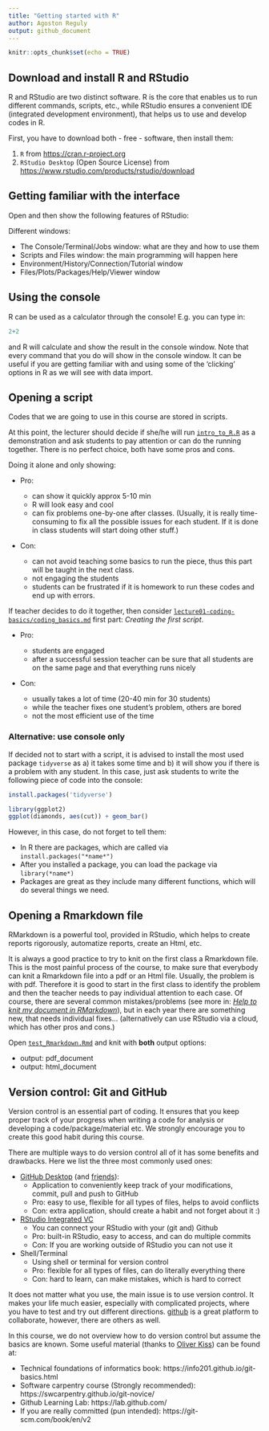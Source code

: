 ```yaml
---
title: "Getting started with R"
author: Agoston Reguly
output: github_document
---
```


```r
knitr::opts_chunk$set(echo = TRUE)
```

## Download and install R and RStudio

R and RStudio are two distinct software. R is the core that enables us to run different commands, scripts, etc., while RStudio ensures a convenient IDE (integrated development environment), that helps us to use and develop codes in R.

First, you have to download both - free - software, then install them:

1.  `R` from <https://cran.r-project.org>
2.  `RStudio Desktop` (Open Source License) from <https://www.rstudio.com/products/rstudio/download>

## Getting familiar with the interface

Open and then show the following features of RStudio:

Different windows:

-   The Console/Terminal/Jobs window: what are they and how to use them
-   Scripts and Files window: the main programming will happen here
-   Environment/History/Connection/Tutorial window
-   Files/Plots/Packages/Help/Viewer window

## Using the console

R can be used as a calculator through the console! E.g. you can type in:

```r

2+2

```

and R will calculate and show the result in the console window. Note that every command that you do will show in the console window. It can be useful if you are getting familiar with and using some of the 'clicking' options in R as we will see with data import.

## Opening a script

Codes that we are going to use in this course are stored in scripts.

At this point, the lecturer should decide if she/he will run [`intro_to_R.R`](https://github.com/gabors-data-analysis/da-coding-rstats/blob/main/lecture00-intro/intro_to_R.R) as a demonstration and ask students to pay attention or can do the running together. There is no perfect choice, both have some pros and cons.

Doing it alone and only showing:

- Pro:

    - can show it quickly approx 5-10 min
    - R will look easy and cool
    - can fix problems one-by-one after classes. (Usually, it is really time-consuming to fix all the possible issues for each student. If it is done in class students will start doing other stuff.)

- Con:

    - can not avoid teaching some basics to run the piece, thus this part will be taught in the next class.
    - not engaging the students
    - students can be frustrated if it is homework to run these codes and end up with errors.

If teacher decides to do it together, then consider [`lecture01-coding-basics/coding_basics.md`](https://github.com/gabors-data-analysis/da-coding-rstats/blob/main/lecture01-coding-basics/coding_basics.md) first part: *Creating the first script*.

- Pro:

    - students are engaged
    - after a successful session teacher can be sure that all students are on the same page and that everything runs nicely

- Con:

    - usually takes a lot of time (20-40 min for 30 students)
    - while the teacher fixes one student's problem, others are bored
    - not the most efficient use of the time

### Alternative: use console only

If decided not to start with a script, it is advised to install the most used package `tidyverse` as a) it takes some time and b) it will show you if there is a problem with any student. In this case, just ask students to write the following piece of code into the console:

```r
install.packages('tidyverse')
```

```r
library(ggplot2)
ggplot(diamonds, aes(cut)) + geom_bar()
```

However, in this case, do not forget to tell them:

- In R there are packages, which are called via `install.packages("*name*")`
- After you installed a package, you can load the package via `library(*name*)`
- Packages are great as they include many different functions, which will do several things we need.

## Opening a Rmarkdown file

RMarkdown is a powerful tool, provided in RStudio, which helps to create reports rigorously, automatize reports, create an Html, etc.

It is always a good practice to try to knit on the first class a Rmarkdown file. This is the most painful process of the course, to make sure that everybody can knit a Rmarkdown file into a pdf or an Html file. Usually, the problem is with pdf. Therefore it is good to start in the first class to identify the problem and then the teacher needs to pay individual attention to each case. Of course, there are several common mistakes/problems (see more in: [*Help to knit my document in RMarkdown*](https://github.com/gabors-data-analysis/da-coding-rstats/common_issues/help_rmarkdown.md)), but in each year there are something new, that needs individual fixes... (alternatively can use RStudio via a cloud, which has other pros and cons.)

Open [`test_Rmarkdown.Rmd`](https://github.com/gabors-data-analysis/da-coding-rstats/blob/main/lecture00-intro/test_Rmarkdown.Rmd) and knit with **both** output options:

-   output: pdf_document
-   output: html_document


## Version control: Git and GitHub

Version control is an essential part of coding. It ensures that you keep proper track of your progress when writing a code for analysis or developing a code/package/material etc. We strongly encourage you to create this good habit during this course. 

There are multiple ways to do version control all of it has some benefits and drawbacks. Here we list the three most commonly used ones:

- [GitHub Desktop](https://desktop.github.com/) (and [friends](https://www.slant.co/options/13488/alternatives/~github-desktop-alternatives)):
  - Application to conveniently keep track of your modifications, commit, pull and push to GitHub
  - Pro: easy to use, flexible for all types of files, helps to avoid conflicts
  - Con: extra application, should create a habit and not forget about it :)
- [RStudio Integrated VC](https://github.com/gabors-data-analysis/da-coding-rstats/blob/main/common_issues/help_github_n_Rstudio.md)
  - You can connect your RStudio with your (git and) Github
  - Pro: built-in RStudio, easy to access, and can do multiple commits
  - Con: If you are working outside of RStudio you can not use it
- Shell/Terminal
  - Using shell or terminal for version control
  - Pro: flexible for all types of files, can do literally everything there
  - Con: hard to learn, can make mistakes, which is hard to correct
  
It does not matter what you use, the main issue is to use version control. It makes your life much easier, especially with complicated projects, where you have to test and try out different directions. [github](https://github.com/) is a great platform to collaborate, however, there are others as well.

In this course, we do not overview how to do version control but assume the basics are known. Some useful material (thanks to [Oliver Kiss](https://github.com/kiss-oliver)) can be found at:

  - Technical foundations of informatics book: https://info201.github.io/git-basics.html
  - Software carpentry course (Strongly recommended): https://swcarpentry.github.io/git-novice/
  - Github Learning Lab: https://lab.github.com/
  - If you are really committed (pun intended): https://git-scm.com/book/en/v2
